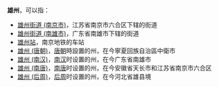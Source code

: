 '''雄州'''，可以指：
*[[雄州街道_(南京市)|雄州街道 (南京市)]]，江苏省南京市六合区下辖的街道
*[[雄州街道_(南雄市)|雄州街道 (南雄市)]]，广东省南雄市下辖的街道
*[[雄州站|雄州站]]，南京地铁的车站
*[[雄州_(唐朝)|雄州 (唐朝)]]，[[唐朝|唐朝]]時設置的州，在今寧夏回族自治區中衛市
*[[雄州_(南汉)|雄州 (南汉)]]，[[南汉|南汉]]时设置的州，在今广东省南雄市
*[[雄州_(南唐)|雄州 (南唐)]]，[[南唐|南唐]]时设置的州，在今安徽省天长市和江苏省南京市六合区
*[[雄州_(后周)|雄州 (后周)]]，[[后周|后周]]时设置的州，在今河北省雄县境

{{Disambig|X|Cat=二字中国州名消歧义}}